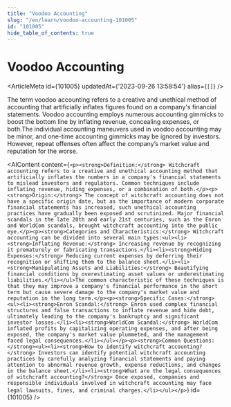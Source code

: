 ```yaml
---
title: "Voodoo Accounting"
slug: "/en/learn/voodoo-accounting-101005"
id: "101005"
hide_table_of_contents: true
---
```



# Voodoo Accounting

<ArticleMeta id={101005} updatedAt={'2023-09-26 13:58:54'} alias={`[]`} />
<div className='border-solid border-b border-t-0 my-4 border-[var(--ifm-color-gray-300)]' />

The term voodoo accounting refers to a creative and unethical method of accounting that artificially inflates figures found on a company's financial statements. Voodoo accounting employs numerous accounting gimmicks to boost the bottom line by inflating revenue, concealing expenses, or both.The individual accounting maneuvers used in voodoo accounting may be minor, and one-time accounting gimmicks may be ignored by investors. However, repeat offenses often affect the company’s market value and reputation for the worse.

<AIContent content={`<p><strong>Definition:</strong> Witchcraft accounting refers to a creative and unethical accounting method that artificially inflates the numbers in a company's financial statements to mislead investors and regulators. Common techniques include inflating revenue, hiding expenses, or a combination of both.</p><p><strong>Origin:</strong> The concept of witchcraft accounting does not have a specific origin date, but as the importance of modern corporate financial statements has increased, such unethical accounting practices have gradually been exposed and scrutinized. Major financial scandals in the late 20th and early 21st centuries, such as the Enron and WorldCom scandals, brought witchcraft accounting into the public eye.</p><p><strong>Categories and Characteristics:</strong> Witchcraft accounting can be divided into several main types:<ul><li><strong>Inflating Revenue:</strong> Increasing revenue by recognizing it prematurely or fabricating transactions.</li><li><strong>Hiding Expenses:</strong> Reducing current expenses by deferring their recognition or shifting them to the balance sheet.</li><li><strong>Manipulating Assets and Liabilities:</strong> Beautifying financial conditions by overestimating asset values or underestimating liabilities.</li></ul>The common characteristic of these techniques is that they may improve a company's financial performance in the short term but cause severe damage to the company's market value and reputation in the long term.</p><p><strong>Specific Cases:</strong><ul><li><strong>Enron Scandal:</strong> Enron used complex financial structures and false transactions to inflate revenue and hide debt, ultimately leading to the company's bankruptcy and significant investor losses.</li><li><strong>WorldCom Scandal:</strong> WorldCom inflated profits by capitalizing operating expenses, and after being exposed, the company's market value plummeted, and the management faced legal consequences.</li></ul></p><p><strong>Common Questions:</strong><ul><li><strong>How to identify witchcraft accounting?</strong> Investors can identify potential witchcraft accounting practices by carefully analyzing financial statements and paying attention to abnormal revenue growth, expense reductions, and changes in the balance sheet.</li><li><strong>What are the legal consequences of witchcraft accounting?</strong> Once exposed, companies and responsible individuals involved in witchcraft accounting may face legal lawsuits, fines, and criminal charges.</li></ul></p>`} id={101005} />
